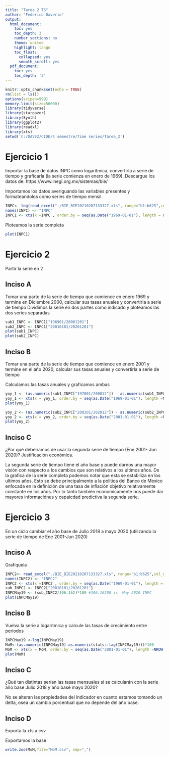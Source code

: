---
title: "Tarea 2 TS"
author: "Federico Daverio"
output:
  html_document:
    toc: yes
    toc_depth: 3
    number_sections: no
    theme: united
    highlight: tango
    toc_float:
      collapsed: yes
      smooth_scroll: yes
  pdf_document:
    toc: yes
    toc_depth: '3'
---

```{r setup, include=FALSE}
knitr::opts_chunk$set(echo = TRUE)
rm(list = ls())
options(scipen=999) 
memory.limit(size=56000)
library(tidyverse)
library(stargazer)
library(Synth)
library(ggplot2)
library(readxl)
library(xts)
setwd('C:/DAVE2/CIDE/4 semestre/Time series/Tarea_2')
```


# Ejercicio 1
Importar la base de datos INPC como logarítmica, convertirla a serie de tiempo y graficarla (la serie comienza en enero de 1969). Descargue los datos de:
https://www.inegi.org.mx/sistemas/bie/

Importamos los datos averiguando las variables presentes y formateandolos como series de tiempo mensil.

```{r}
INPC<- log(read_excel("./BIE_BIE20210207133327.xls", range="b1:b625",col_names = TRUE))
names(INPC) <- "INPC"
INPC1 <- xts(x =INPC , order.by = seq(as.Date("1969-01-01"), length = nrow(INPC), by = "month"))
```

Ploteamos la serie completa

```{r}
plot(INPC1)
```

# Ejercicio 2
Partir la serie en 2

## Inciso A
Tomar una parte de la serie de tiempo que comience en enero 1969 y termine
en Diciembre 2000, calcular sus tasas anuales y convertirla a serie de tiempo 
Dividimos la serie en dos partes como indicado y ploteamos las dos series separadas


```{r}
sub1_INPC <- INPC1["196901/20001201"]
sub2_INPC <- INPC1["20010101/20201201"]
plot(sub1_INPC)
plot(sub2_INPC)
```



## Inciso B
Tomar una parte de la serie de tiempo que comience en enero 2001 y termine
en el año 2020, calcular sus tasas anuales y convertirla a serie de tiempo

Calculamos las tasas anuales y graficamos ambas


```{r}
yoy_1 <- (as.numeric(sub1_INPC["197001/200012"]) - as.numeric(sub1_INPC["196901/199912"]))*100
yoy_1 <- xts(x = yoy_1, order.by = seq(as.Date("1969-01-01"), length =NROW(yoy_1), by = "month"))
plot(yoy_1)

yoy_2 <- (as.numeric(sub2_INPC["200201/202012"]) - as.numeric(sub2_INPC["200101/201912"]))*100
yoy_2 <- xts(x = yoy_2, order.by = seq(as.Date("2001-01-01"), length =NROW(yoy_2), by = "month"))
plot(yoy_2)

```


## Inciso C
¿Por qué deberíamos de usar la segunda serie de tiempo (Ene 2001- Jun 2020)? Justificación económica. 

La segunda serie de tiempo tiene el año base y puede darnos una mayor visión con respecto a los cambios que son relativos a los ultimos años. De la grafica de la serie completa podemos notar que esta se estabiliza en los ultimos años. Esto se debe principalmente a la politica del Banco de Mexico enfocada en la definición de una tasa de inflación objetivo relativamente constante en los años. Por lo tanto también economicamente nos puede dar mayores informaciónes y capaicdad predictiva la segunda serie.


# Ejercicio 3
En un ciclo cambiar el año base de Julio 2018 a mayo 2020 (utilizando la serie de tiempo de Ene 2001-Jun 2020)

## Inciso A
Grafíquela 

```{r}
INPC2<- read_excel("./BIE_BIE20210207133327.xls", range="b1:b625",col_names = TRUE)
names(INPC2) <- "INPC2"
INPC2 <- xts(x =INPC2 , order.by = seq(as.Date("1969-01-01"), length = nrow(INPC2), by = "month"))
sub_INPC2 <- INPC2["20010101/20201201"]
INPCMay19 <- (sub_INPC2/106.162)*100 #106.16200 is  May 2020 INPC
plot(INPCMay19)
```

## Inciso B
Vuelva la serie a logarítmica y calcule las tasas de crecimiento entre periodos

```{r}
INPCMay19 <-log(INPCMay19)
MoM<-(as.numeric(INPCMay19)-as.numeric(stats::lag(INPCMay19)))*100
MoM <- xts(x = MoM, order.by = seq(as.Date("2001-01-01"), length =NROW(MoM), by = "month"))
plot(MoM)
```


## Inciso C
¿Qué tan distintas serían las tasas mensuales si se calcularán con la serie año base Julio 2018 y año base mayo 2020? 

No se alteran las propiedades del indicador en cuanto estamos tomando un delta, osea un cambio porcentual que no depende del año base. 


## Inciso D
Exporta la xts a csv

Exportamos la base

```{r}
write.zoo(MoM,file="MoM.csv", sep=",")
```








